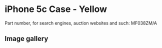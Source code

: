 
# iPhone 5c Case - Yellow

Part number, for search engines, auction websites and such: MF038ZM/A

## Image gallery

<div style={{ width: '100%', maxWidth: '768px' }}>
<GalleryComponent
    images={[
      {
        original: "/everysource/MF038.webp",
        thumbnail: "/everypreview/MF038.webp",
      },
      {
        original: "/everysource/MF038_AV1_WHITE.webp",
        thumbnail: "/everypreview/MF038_AV1_WHITE.webp",
      },
      {
        original: "/everysource/MF038_AV2.webp",
        thumbnail: "/everypreview/MF038_AV2.webp",
      }
    ]}
  />
</div>